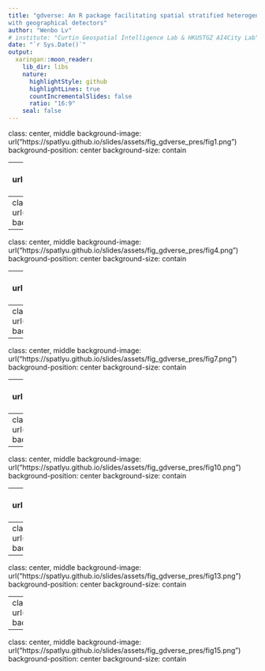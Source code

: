 ```yaml
---
title: "gdverse: An R package facilitating spatial stratified heterogeneity analysis 
with geographical detectors"
author: "Wenbo Lv"
# institute: "Curtin Geospatial Intelligence Lab & HKUSTGZ AI4City Lab"
date: "`r Sys.Date()`"
output:
  xaringan::moon_reader:
    lib_dir: libs
    nature:
      highlightStyle: github
      highlightLines: true
      countIncrementalSlides: false
      ratio: "16:9"
    seal: false
---
```

class: center, middle
background-image: url("https://spatlyu.github.io/slides/assets/fig_gdverse_pres/fig1.png")
background-position: center
background-size: contain

---
class: center, middle
background-image: url("https://spatlyu.github.io/slides/assets/fig_gdverse_pres/fig2.png")
background-position: center
background-size: contain

---
class: center, middle
background-image: url("https://spatlyu.github.io/slides/assets/fig_gdverse_pres/fig3.png")
background-position: center
background-size: contain

---
class: center, middle
background-image: url("https://spatlyu.github.io/slides/assets/fig_gdverse_pres/fig4.png")
background-position: center
background-size: contain

---
class: center, middle
background-image: url("https://spatlyu.github.io/slides/assets/fig_gdverse_pres/fig5.png")
background-position: center
background-size: contain

---
class: center, middle
background-image: url("https://spatlyu.github.io/slides/assets/fig_gdverse_pres/fig6.png")
background-position: center
background-size: contain

---
class: center, middle
background-image: url("https://spatlyu.github.io/slides/assets/fig_gdverse_pres/fig7.png")
background-position: center
background-size: contain

---
class: center, middle
background-image: url("https://spatlyu.github.io/slides/assets/fig_gdverse_pres/fig8.png")
background-position: center
background-size: contain

---
class: center, middle
background-image: url("https://spatlyu.github.io/slides/assets/fig_gdverse_pres/fig9.png")
background-position: center
background-size: contain

---
class: center, middle
background-image: url("https://spatlyu.github.io/slides/assets/fig_gdverse_pres/fig10.png")
background-position: center
background-size: contain

---
class: center, middle
background-image: url("https://spatlyu.github.io/slides/assets/fig_gdverse_pres/fig11.png")
background-position: center
background-size: contain

---
class: center, middle
background-image: url("https://spatlyu.github.io/slides/assets/fig_gdverse_pres/fig12.png")
background-position: center
background-size: contain

---
class: center, middle
background-image: url("https://spatlyu.github.io/slides/assets/fig_gdverse_pres/fig13.png")
background-position: center
background-size: contain

---
class: center, middle
background-image: url("https://spatlyu.github.io/slides/assets/fig_gdverse_pres/fig14.png")
background-position: center
background-size: contain

---
class: center, middle
background-image: url("https://spatlyu.github.io/slides/assets/fig_gdverse_pres/fig15.png")
background-position: center
background-size: contain